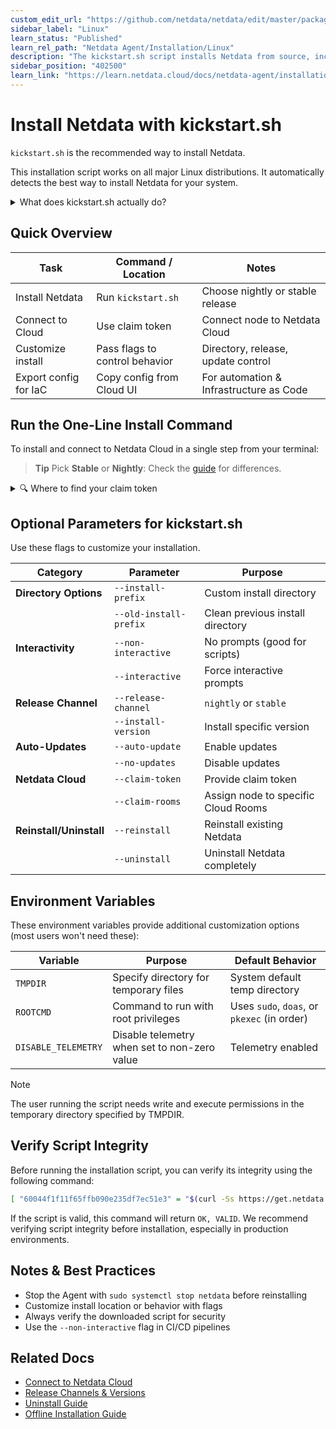 ```yaml
---
custom_edit_url: "https://github.com/netdata/netdata/edit/master/packaging/installer/methods/kickstart.md"
sidebar_label: "Linux"
learn_status: "Published"
learn_rel_path: "Netdata Agent/Installation/Linux"
description: "The kickstart.sh script installs Netdata from source, including all dependencies required to connect to Netdata Cloud, with a single command."
sidebar_position: "402500"
learn_link: "https://learn.netdata.cloud/docs/netdata-agent/installation/linux"
---
```



# Install Netdata with kickstart.sh

`kickstart.sh` is the recommended way to install Netdata.

This installation script works on all major Linux distributions. It automatically detects the best way to install Netdata for your system.

<details>
<summary>What does kickstart.sh actually do?</summary>

1. Detects your OS and environment
2. Checks for an existing Netdata installation
3. Installs using:
    - Native packages (preferred)
    - Static build (fallback)
    - Build from source (last resort)
4. Installs an auto-update cron job (unless disabled)
5. Optionally connects your node to Netdata Cloud

</details>  

## Quick Overview

| Task                  | Command / Location             | Notes                                   |
|-----------------------|--------------------------------|-----------------------------------------|
| Install Netdata       | Run `kickstart.sh`             | Choose nightly or stable release        |
| Connect to Cloud      | Use claim token                | Connect node to Netdata Cloud           |
| Customize install     | Pass flags to control behavior | Directory, release, update control      |
| Export config for IaC | Copy config from Cloud UI      | For automation & Infrastructure as Code |

## Run the One-Line Install Command

To install and connect to Netdata Cloud in a single step from your terminal:

<Tabs>
  <TabItem value="wget" label="wget">

<OneLineInstallWget/>

  </TabItem>
  <TabItem value="curl" label="curl">

<OneLineInstallCurl/>

  </TabItem>
</Tabs>

> **Tip**
> Pick **Stable** or **Nightly**: Check the [guide](/docs/netdata-agent/versions-&-platforms) for differences.

<details>
<summary>🔍 Where to find your claim token</summary>

1. Log in to [Netdata Cloud](https://app.netdata.cloud)
2. Navigate to your Space
3. Go to **Space Settings** → **Nodes**
4. Click **Add Node** → Copy Claim Token

<!-- Screenshot Placeholder -->
<!-- ![Claim Token in Netdata Cloud UI](../img/kickstart/claim-token-ui.png) -->

</details>

## Optional Parameters for kickstart.sh

Use these flags to customize your installation.

| Category                | Parameter              | Purpose                             |
|-------------------------|------------------------|-------------------------------------|
| **Directory Options**   | `--install-prefix`     | Custom install directory            |
|                         | `--old-install-prefix` | Clean previous install directory    |
| **Interactivity**       | `--non-interactive`    | No prompts (good for scripts)       |
|                         | `--interactive`        | Force interactive prompts           |
| **Release Channel**     | `--release-channel`    | `nightly` or `stable`               |
|                         | `--install-version`    | Install specific version            |
| **Auto-Updates**        | `--auto-update`        | Enable updates                      |
|                         | `--no-updates`         | Disable updates                     |
| **Netdata Cloud**       | `--claim-token`        | Provide claim token                 |
|                         | `--claim-rooms`        | Assign node to specific Cloud Rooms |
| **Reinstall/Uninstall** | `--reinstall`          | Reinstall existing Netdata          |
|                         | `--uninstall`          | Uninstall Netdata completely        |

## Environment Variables

These environment variables provide additional customization options (most users won't need these):

| Variable            | Purpose                                      | Default Behavior                            |
|---------------------|----------------------------------------------|---------------------------------------------|
| `TMPDIR`            | Specify directory for temporary files        | System default temp directory               |
| `ROOTCMD`           | Command to run with root privileges          | Uses `sudo`, `doas`, or `pkexec` (in order) |
| `DISABLE_TELEMETRY` | Disable telemetry when set to non-zero value | Telemetry enabled                           |

> [!NOTE]
> The user running the script needs write and execute permissions in the temporary directory specified by TMPDIR.

## Verify Script Integrity

Before running the installation script, you can verify its integrity using the following command:

```bash
[ "60044f1f11f65ffb090e235df7ec51e3" = "$(curl -Ss https://get.netdata.cloud/kickstart.sh | md5sum | cut -d ' ' -f 1)" ] && echo "OK, VALID" || echo "FAILED, INVALID"
```

If the script is valid, this command will return `OK, VALID`. We recommend verifying script integrity before installation, especially in production environments.

## Notes & Best Practices

- Stop the Agent with `sudo systemctl stop netdata` before reinstalling
- Customize install location or behavior with flags
- Always verify the downloaded script for security
- Use the `--non-interactive` flag in CI/CD pipelines

## Related Docs

- [Connect to Netdata Cloud](/docs/netdata-cloud/connect-agent-to-cloud)
- [Release Channels & Versions](/docs/netdata-agent/versions-&-platforms)
- [Uninstall Guide](/docs/netdata-agent/maintenance/uninstall)
- [Offline Installation Guide](/docs/netdata-agent/installation/linux/offline-systems)

